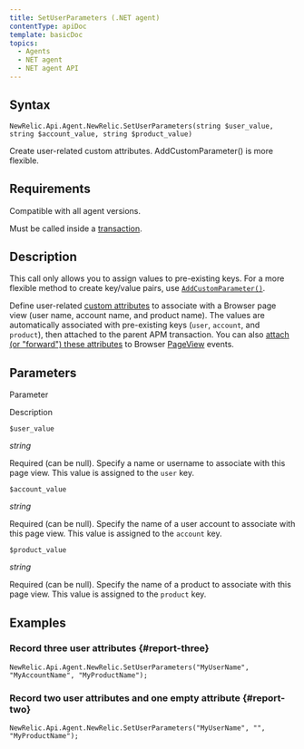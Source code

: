 ```yaml
---
title: SetUserParameters (.NET agent)
contentType: apiDoc
template: basicDoc
topics:
  - Agents
  - NET agent
  - NET agent API
---
```


## Syntax

```
NewRelic.Api.Agent.NewRelic.SetUserParameters(string $user_value, string $account_value, string $product_value)
```

Create user-related custom attributes. AddCustomParameter() is more flexible.

## Requirements

Compatible with all agent versions.

Must be called inside a [transaction](/docs/accounts-partnerships/education/getting-started-new-relic/glossary#transaction).

## Description

<div className="callout-tip">

This call only allows you to assign values to pre-existing keys. For a more flexible method to create key/value pairs, use [`AddCustomParameter()`](/docs/agents/net-agent/net-agent-api/addcustomparameter-net-agent).

</div>

Define user-related [custom attributes](/docs/agents/manage-apm-agents/agent-metrics/agent-attributes) to associate with a Browser page view (user name, account name, and product name). The values are automatically associated with pre-existing keys (`user`, `account`, and `product`), then attached to the parent APM transaction. You can also [attach (or "forward") these attributes](/docs/insights/new-relic-insights/decorating-events/insights-custom-attributes#forwarding-attributes) to Browser [PageView](/docs/agents/manage-apm-agents/agent-metrics/agent-attributes#destinations) events.

## Parameters

Parameter

Description

`$user_value`

_string_

Required (can be null). Specify a name or username to associate with this page view. This value is assigned to the `user` key.

`$account_value`

_string_

Required (can be null). Specify the name of a user account to associate with this page view. This value is assigned to the `account` key.

`$product_value`

_string_

Required (can be null). Specify the name of a product to associate with this page view. This value is assigned to the `product` key.

## Examples

### Record three user attributes {#report-three}

```
NewRelic.Api.Agent.NewRelic.SetUserParameters("MyUserName", "MyAccountName", "MyProductName");
```

### Record two user attributes and one empty attribute {#report-two}

```
NewRelic.Api.Agent.NewRelic.SetUserParameters("MyUserName", "", "MyProductName");
```